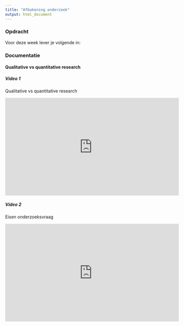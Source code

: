 ```yaml
---
title: "Afbakening onderzoek"
output: html_document
---
```



### Opdracht

Voor deze week lever je volgende in:


### Documentatie

#### Qualitative vs quantitative research

##### Video 1

Qualitative vs quantitative research

<iframe width="560" height="315" src="https://www.youtube.com/embed/RvU-dMZnj7A" frameborder="0" allow="autoplay; encrypted-media" allowfullscreen></iframe>

##### Video 2

Eisen onderzoeksvraag

<iframe width="560" height="315" src="https://www.youtube.com/embed/2X-QSU6-hPU" frameborder="0" allow="autoplay; encrypted-media" allowfullscreen></iframe>


